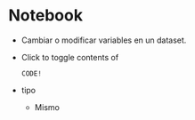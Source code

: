 # Notebook

- Cambiar o modificar variables en un dataset.
- Click to toggle contents of

    ```
    CODE!
    ```

- tipo
    - Mismo

